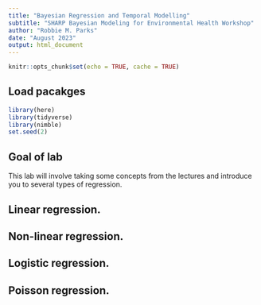 ```yaml
---
title: "Bayesian Regression and Temporal Modelling"
subtitle: "SHARP Bayesian Modeling for Environmental Health Workshop"
author: "Robbie M. Parks"
date: "August 2023"
output: html_document
---
```


```r
knitr::opts_chunk$set(echo = TRUE, cache = TRUE)
```

## Load pacakges
```r
library(here)
library(tidyverse)
library(nimble)
set.seed(2)
```

## Goal of lab

This lab will involve taking some concepts from the lectures and introduce you to several types of regression.

## Linear regression.

## Non-linear regression.

## Logistic regression.

## Poisson regression.
